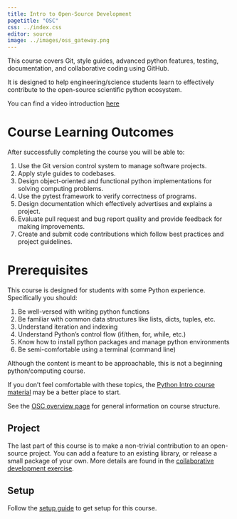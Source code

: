 ```yaml
---
title: Intro to Open-Source Development
pagetitle: "OSC"
css: ../index.css
editor: source
image: ../images/oss_gateway.png
---
```


This course covers Git, style guides, advanced python features, testing, documentation, and collaborative coding using GitHub.

It is designed to help engineering/science students learn to effectively contribute to the
open-source scientific python ecosystem.

You can find a video introduction [here](https://www.youtube.com/watch?v=b4ru68A31Uk)

# Course Learning Outcomes
After successfully completing the course you will be able to:

1. Use the Git version control system to manage software projects.
2. Apply style guides to codebases.
3. Design object-oriented and functional python implementations for solving computing problems.
4. Use the pytest framework to verify correctness of programs.
5. Design documentation which effectively advertises and explains a project.
6. Evaluate pull request and bug report quality and provide feedback for making improvements.
7. Create and submit code contributions which follow best practices and project guidelines.

# Prerequisites

This course is designed for students with some Python experience. Specifically you should:

1. Be well-versed with writing python functions
2. Be familiar with common data structures like lists, dicts, tuples, etc.
3. Understand iteration and indexing
4. Understand Python's control flow (if/then, for, while, etc.)
5. Know how to install python packages and manage python environments
6. Be semi-comfortable using a terminal (command line)

:::{.callout-warning}
Although the content is meant to be approachable, this is not a beginning python/computing course.

If you don't feel comfortable with these topics, the [Python Intro course material](../python_intro/intro.qmd) may be a better place to start.
:::

See the [OSC overview page](../index.qmd) for general information on course structure. 


## Project

The last part of this course is to make a non-trivial contribution to an open-source project. You can
add a feature to an existing library, or release a small package of your own. More details are found
in the [collaborative development exercise](https://github.com/opensourcecourse/collaborative-development-assignment). 

## Setup

Follow the [setup guide](setup.qmd) to get setup for this course. 
